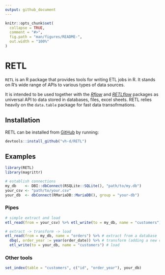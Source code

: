 ```yaml
---
output: github_document
---
```


<!-- README.md is generated from README.Rmd. Please edit that file -->

```r
knitr::opts_chunk$set(
  collapse = TRUE,
  comment = "#>",
  fig.path = "man/figures/README-",
  out.width = "100%"
)
```

# RETL

`RETL` is an R package that provides tools for writing ETL jobs in R. It stands on R's wide range of APIs to various types of data sources.


It is intended to be used together with the *[Rflow](https://github.com/vh-d/Rflow)* and *[RETLflow](https://github.com/vh-d/RETLflow)* packages as universal API to data stored in databases, files, excel sheets. RETL relies heavily on the `data.table` package for fast data transofrmations.


## Installation

RETL can be installed from [GitHub](https://github.com/vh-d/RETL) by running:

``` r
devtools::install_github("vh-d/RETL")
```


## Examples

``` r
library(RETL)
library(magrittr)

# establish connections
my_db    <- DBI::dbConnect(RSQLite::SQLite(), "path/to/my.db")
your_csv <- "path/to/your.csv"
your_db  <- dbConnect(RMariaDB::MariaDB(), group = "your-db")
```


### Pipes

``` r
# simple extract and load
etl_read(from = your_csv) %>% etl_write(to = my_db, name = "customers")

# extract -> transform -> load
etl_read(from = my_db, name = "orders") %>% # extract from a database
  dbq(, order_year := year(order_date)) %>% # transform (adding a new column)
  etl_write(to = your_db, name = "customers") # load
```

### Other tools

```r
set_index(table = "customers", c("id", "order_year"), your_db)
```

